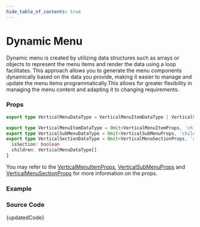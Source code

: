 ```yaml
---
hide_table_of_contents: true
---
```



# Dynamic Menu


Dynamic menu is created by utilizing data structures such as arrays or objects to represent the menu items and render the data using a loop facilitates. This approach allows you to generate the menu components dynamically based on the data you provide, making it easier to manage and update the menu items programmatically.This allows for greater flexibility in managing the menu content and adapting it to changing requirements.

### Props

```ts noCopy
export type VerticalMenuDataType = VerticalMenuItemDataType | VerticalSubMenuDataType | VerticalSectionDataType

export type VerticalMenuItemDataType = Omit<VerticalMenuItemProps, 'children'> & { label: ReactNode }
export type VerticalSubMenuDataType = Omit<VerticalSubMenuProps, 'children'> & { children: VerticalMenuDataType[] }
export type VerticalSectionDataType = Omit<VerticalMenuSectionProps, 'children'> & {
  isSection: boolean
  children: VerticalMenuDataType[]
}
```

You may refer to the [VerticalMenuItemProps](/docs/menu-examples/vertical-examples/menu-item/), [VerticalSubMenuProps](/docs/menu-examples/vertical-examples/submenu/) and [VerticalMenuSectionProps](/docs/menu-examples/vertical-examples/menu-section/) for more information on the props.

### Example

<BrowserWindow url='/vertical-menu/menu-render/dynamic-menu'>
  <Provider>
    <DynamicMenu />
  </Provider>
</BrowserWindow>

### Source Code

<TsToJsCodeSnippet>{updatedCode}</TsToJsCodeSnippet>
